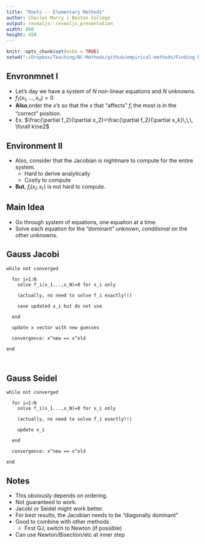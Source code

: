 ```yaml
---
title: "Roots -- Elementary Methods"
author: Charles Murry | Boston College
output: revealjs::revealjs_presentation
width: 800
height: 450
---
```


```r
knitr::opts_chunk$set(echo = TRUE)
setwd("~/Dropbox/Teaching/BC-Methods/github/empirical-methods/Finding Roots/")
```


## Envronmnet I

* Let's day we have a system of $N$ non-linear equations and $N$ unknowns. 
* $f_1(x_1,...,x_n) = 0$
* **Also**,order the $x$'s so that the $x$ that "affects" $f_i$ the most is in the "correct" position.
* Ex. $\frac{\partial f_2}{\partial x_2}>\frac{\partial f_2}{\partial x_k}\,\,\, \forall k\ne2$


## Environment II

* Also, consider that the Jacobian is nightmare to compute for the entire system. 
    - Hard to derive analytically
    - Costly to compute
- **But**, $f_i(x_i;x_{i'})$ is not hard to compute.

## Main Idea
* Go through system of equations, one equaiton at a time. 
* Solve each equation for the "dominant" unknown, *conditional* on the other unknowns. 

## Gauss Jacobi 
<style type="text/css">
  .reveal p {
    text-align: left;
  }
  .reveal ul {
    display: block;
  }
  .reveal ol {
    display: block;
  }  
</style>

    while not converged
  
      for i=1:N
        solve f_i(x_1...,x_N)=0 for x_i only
        
        (actually, no need to solve f_i exactly!!)
        
        save updated x_i but do not use
        
      end
      
      update x vector with new guesses
      
      convergence: x^new == x^old
      
    end
        
        
## Gauss Seidel
<style type="text/css">
  .reveal p {
    text-align: left;
  }
  .reveal ul {
    display: block;
  }
  .reveal ol {
    display: block;
  }  
</style>

    while not converged
  
      for i=1:N
        solve f_i(x_1...,x_N)=0 for x_i only
        
        (actually, no need to solve f_i exactly!!)
        
        update x_i
        
      end
      
      convergence: x^new == x^old
      
    end

  
## Notes

* This obviously depends on ordering.
* Not guaranteed to work.
* Jacobi or Seidel might work better.
* For best results, the Jacobian needs to be "diagonally dominant"
* Good to combine with other methods
    - First GJ, switch to Newton (if possible)
* Can use Newton/Bisection/etc at inner step
  
  
  
  